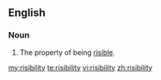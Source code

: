 ==English==

===Noun===
{{en-noun|-}}

#The property of being [[risible]].

[[my:risibility]]
[[te:risibility]]
[[vi:risibility]]
[[zh:risibility]]